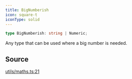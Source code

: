 ```yaml
---
title: BigNumberish
icon: square-t
iconType: solid
---
```


```ts
type BigNumberish: string | Numeric;
```

Any type that can be used where a big number is needed.

## Source

[utils/maths.ts:21](https://github.com/dominant-strategies/quais.js/blob/54df686e23587fb738cc640fec0b4d1a8021290f/src/utils/maths.ts#L21)
